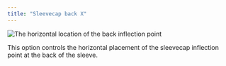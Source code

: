 ```yaml
---
title: "Sleevecap back X"
---
```



![The horizontal location of the back inflection
point](sleevecapbackfactorx.svg)

This option controls the horizontal placement of the sleevecap inflection point
at the back of the sleeve.

<Aboutsleevecap />

